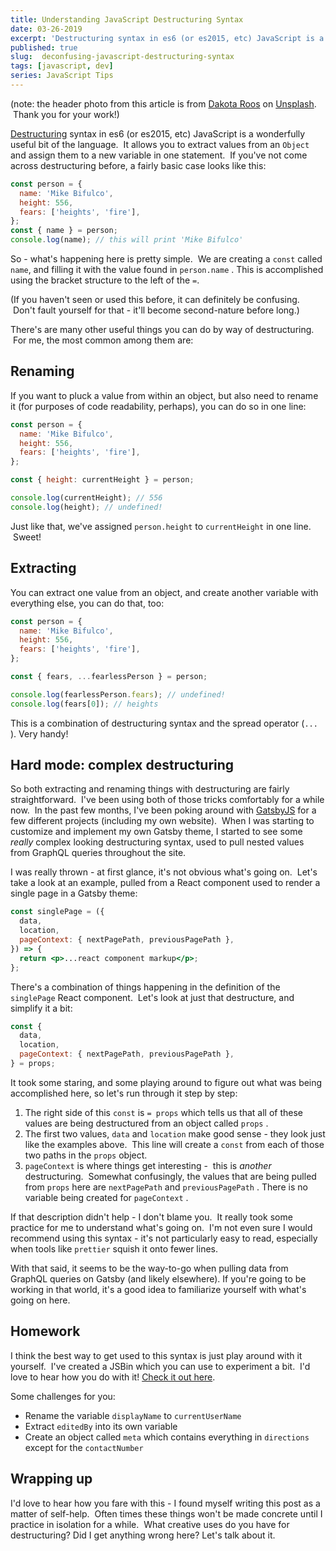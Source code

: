 ```yaml
---
title: Understanding JavaScript Destructuring Syntax
date: 03-26-2019
excerpt: 'Destructuring syntax in es6 (or es2015, etc) JavaScript is a wonderfully useful bit of the language.  It allows you to extract values from an Object and assign them to a new variable in one statement -- but it can be confusing to read.'
published: true
slug:  deconfusing-javascript-destructuring-syntax
tags: [javascript, dev]
series: JavaScript Tips
---
```


(note: the header photo from this article is from [Dakota Roos](https://unsplash.com/photos/dSRhwPe6v9c?utm_source=unsplash&utm_medium=referral&utm_content=creditCopyText) on [Unsplash](https://unsplash.com/search/photos/structure?utm_source=unsplash&utm_medium=referral&utm_content=creditCopyText).  Thank you for your work!)

[Destructuring](https://developer.mozilla.org/en-US/docs/Web/JavaScript/Reference/Operators/Destructuring_assignment) syntax in es6 (or es2015, etc) JavaScript is a wonderfully useful bit of the language.  It allows you to extract values from an `Object` and assign them to a new variable in one statement.  If you've not come across destructuring before, a fairly basic case looks like this:

```jsx
const person = {
  name: 'Mike Bifulco',
  height: 556,
  fears: ['heights', 'fire'],
};
const { name } = person;
console.log(name); // this will print 'Mike Bifulco'
```

So - what's happening here is pretty simple.  We are creating a `const` called `name`, and filling it with the value found in `person.name` . This is accomplished using the bracket structure to the left of the `=`.

(If you haven't seen or used this before, it can definitely be confusing.  Don't fault yourself for that - it'll become second-nature before long.)

There's are many other useful things you can do by way of destructuring.  For me, the most common among them are:

## Renaming

If you want to pluck a value from within an object, but also need to rename it (for purposes of code readability, perhaps), you can do so in one line:

```jsx
const person = {
  name: 'Mike Bifulco',
  height: 556,
  fears: ['heights', 'fire'],
};

const { height: currentHeight } = person;

console.log(currentHeight); // 556
console.log(height); // undefined!
```

Just like that, we've assigned `person.height` to `currentHeight` in one line.  Sweet!

## Extracting

You can extract one value from an object, and create another variable with everything else, you can do that, too:

```jsx
const person = {
  name: 'Mike Bifulco',
  height: 556,
  fears: ['heights', 'fire'],
};

const { fears, ...fearlessPerson } = person;

console.log(fearlessPerson.fears); // undefined!
console.log(fears[0]); // heights
```

This is a combination of destructuring syntax and the spread operator (`...` ). Very handy!

## Hard mode: complex destructuring

So both extracting and renaming things with destructuring are fairly straightforward.  I've been using both of those tricks comfortably for a while now.  In the past few months, I've been poking around with [GatsbyJS](https://gatsbyjs.org) for a few different projects (including my own website).  When I was starting to customize and implement my own Gatsby theme, I started to see some _really_ complex looking destructuring syntax, used to pull nested values from GraphQL queries throughout the site.

I was really thrown - at first glance, it's not obvious what's going on.  Let's take a look at an example, pulled from a React component used to render a single page in a Gatsby theme:

```jsx
const singlePage = ({
  data,
  location,
  pageContext: { nextPagePath, previousPagePath },
}) => {
  return <p>...react component markup</p>;
};
```

There's a combination of things happening in the definition of the `singlePage` React component.  Let's look at just that destructure, and simplify it a bit:

```jsx
const {
  data,
  location,
  pageContext: { nextPagePath, previousPagePath },
} = props;
```

It took some staring, and some playing around to figure out what was being accomplished here, so let's run through it step by step:

1.  The right side of this `const` is `= props` which tells us that all of these values are being destructured from an object called `props` .
2.  The first two values, `data` and `location` make good sense - they look just like the examples above.  This line will create a `const` from each of those two paths in the `props` object.
3.  `pageContext` is where things get interesting -  this is _another_ destructuring.  Somewhat confusingly, the values that are being pulled from `props` here are `nextPagePath` and `previousPagePath` . There is no variable being created for `pageContext` .

If that description didn't help - I don't blame you.  It really took some practice for me to understand what's going on.  I'm not even sure I would recommend using this syntax - it's not particularly easy to read, especially when tools like `prettier` squish it onto fewer lines.

With that said, it seems to be the way-to-go when pulling data from GraphQL queries on Gatsby (and likely elsewhere). If you're going to be working in that world, it's a good idea to familiarize yourself with what's going on here.

## Homework

I think the best way to get used to this syntax is just play around with it yourself.  I've created a JSBin which you can use to experiment a bit.  I'd love to hear how you do with it! [Check it out here](https://jsbin.com/kifizij/2/edit?js,console).

Some challenges for you:

- Rename the variable `displayName` to `currentUserName`
- Extract `editedBy` into its own variable
- Create an object called `meta` which contains everything in `directions` except for the `contactNumber`

## Wrapping up

I'd love to hear how you fare with this - I found myself writing this post as a matter of self-help.  Often times these things won't be made concrete until I practice in isolation for a while.  What creative uses do you have for destructuring? Did I get anything wrong here? Let's talk about it.
